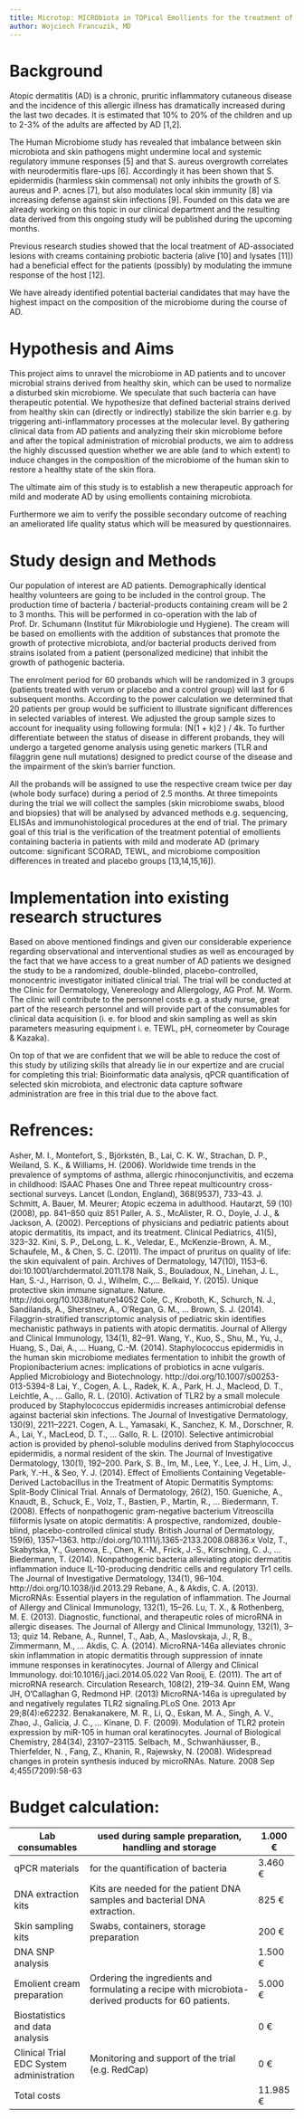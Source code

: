 ```yaml
---
title: Microtop: MICRObiota in TOPical Emollients for the treatment of Atopic dermatitis. Randomized, double-blind, placebo controlled clinical trial.
author: Wojciech Francuzik, MD
---
```


# Background
Atopic dermatitis (AD) is a chronic, pruritic inflammatory cutaneous disease and the incidence of this allergic illness has dramatically increased during the last two decades. It is estimated that 10% to 20% of the children and up to 2-3% of the adults are affected by AD [1,2].

The Human Microbiome study has revealed that imbalance between skin microbiota and skin pathogens might undermine local and systemic regulatory immune responses [5] and that S. aureus overgrowth correlates with neurodermitis flare-ups [6]. Accordingly it has been shown that S. epidermidis (harmless skin commensal) not only inhibits the growth of S. aureus and P. acnes [7], but also modulates local skin immunity [8] via increasing defense against skin infections [9]. Founded on this data we are already working on this topic in our clinical department and the resulting data derived from this ongoing study will be published during the upcoming months.

Previous research studies showed that the local treatment of AD-associated lesions with creams containing probiotic bacteria (alive [10] and lysates [11]) had a beneficial effect for the patients (possibly) by modulating the immune response of the host [12].

We have already identified potential bacterial candidates that may have the highest impact on the composition of the microbiome during the course of AD.

# Hypothesis and Aims
This project aims to unravel the microbiome in AD patients and to uncover microbial strains derived from healthy skin, which can be used to normalize a disturbed skin microbiome. We speculate that such bacteria can have therapeutic potential. We hypothesize that defined bacterial strains derived from healthy skin can (directly or indirectly) stabilize the skin barrier e.g. by triggering anti-inflammatory processes at the molecular level. By gathering clinical data from AD patients and analyzing their skin microbiome before and after the topical administration of microbial products, we aim to address the highly discussed question whether we are able (and to which extent) to induce changes in the composition of the microbiome of the human skin to restore a healthy state of the skin flora.

The ultimate aim of this study is to establish a new therapeutic approach for mild and moderate AD by using emollients containing microbiota.

Furthermore we aim to verify the possible secondary outcome of reaching an ameliorated life quality status which will be measured by questionnaires.

# Study design and Methods
Our population of interest are AD patients. Demographically identical healthy volunteers are going to be included in the control group. The production time of bacteria / bacterial-products containing cream will be 2 to 3 months. This will be performed in co-operation with the lab of Prof. Dr. Schumann (Institut für Mikrobiologie und Hygiene). The cream will be based on emollients with the addition of substances that promote the growth of protective microbiota, and/or bacterial products derived from strains isolated from a patient (personalized medicine) that inhibit the growth of pathogenic bacteria.

The enrolment period for 60 probands which will be randomized in 3 groups (patients treated with verum or placebo and a control group) will last for 6 subsequent months. According to the power calculation we determined that 20 patients per group would be sufficient to illustrate significant differences in selected variables of interest. We adjusted the group sample sizes to account for inequality using following formula: (N(1 + k)2 ) / 4k. To further differentiate between the status of disease in different probands, they will undergo a targeted genome analysis using genetic markers (TLR and filaggrin gene null mutations) designed to predict course of the disease and the impairment of the skin’s barrier function.

All the probands will be assigned to use the respective cream twice per day (whole body surface) during a period of 2.5 months. At three timepoints during the trial we will collect the samples (skin microbiome swabs, blood and biopsies) that will be analysed by advanced methods e.g. sequencing, ELISAs and immunohistological procedures at the end of trial. The primary goal of this trial is the verification of the treatment potential of emollients containing bacteria in patients with mild and moderate AD (primary outcome: significant SCORAD, TEWL, and microbiome composition differences in treated and placebo groups [13,14,15,16]).

# Implementation into existing research structures
Based on above mentioned findings and given our considerable experience regarding observational and interventional studies as well as encouraged by the fact that we have access to a great number of AD patients we designed the study to be a randomized, double-blinded, placebo-controlled, monocentric investigator initiated clinical trial. The trial will be conducted at the Clinic for Dermatology, Venereology and Allergology, AG Prof. M. Worm. The clinic will contribute to the personnel costs e.g. a study nurse, great part of the research personnel and will provide part of the consumables for clinical data acquisition (i. e. for blood and skin sampling as well as skin parameters measuring equipment i. e. TEWL, pH, corneometer by Courage & Kazaka).

On top of that we are confident that we will be able to reduce the cost of this study by utilizing skills that already lie in our expertize and are crucial for completing this trial: Bioinformatic data analysis, qPCR quantification of selected skin microbiota, and electronic data capture software administration are free in this trial due to the above fact.

# Refrences:
Asher, M. I., Montefort, S., Björkstén, B., Lai, C. K. W., Strachan, D. P., Weiland, S. K., & Williams, H. (2006). Worldwide time trends in the prevalence of symptoms of asthma, allergic rhinoconjunctivitis, and eczema in childhood: ISAAC Phases One and Three repeat multicountry cross-sectional surveys. Lancet (London, England), 368(9537), 733–43.
J. Schmitt, A. Bauer, M. Meurer; Atopic eczema in adulthood. Hautarzt, 59 (10) (2008), pp. 841–850 quiz 851
Paller, A. S., McAlister, R. O., Doyle, J. J., & Jackson, A. (2002). Perceptions of physicians and pediatric patients about atopic dermatitis, its impact, and its treatment. Clinical Pediatrics, 41(5), 323–32.
Kini, S. P., DeLong, L. K., Veledar, E., McKenzie-Brown, A. M., Schaufele, M., & Chen, S. C. (2011). The impact of pruritus on quality of life: the skin equivalent of pain. Archives of Dermatology, 147(10), 1153–6. doi:10.1001/archdermatol.2011.178
Naik, S., Bouladoux, N., Linehan, J. L., Han, S.-J., Harrison, O. J., Wilhelm, C.,… Belkaid, Y. (2015). Unique protective skin immune signature. Nature. http://doi.org/10.1038/nature14052
Cole, C., Kroboth, K., Schurch, N. J., Sandilands, A., Sherstnev, A., O’Regan, G. M., … Brown, S. J. (2014). Filaggrin-stratified transcriptomic analysis of pediatric skin identifies mechanistic pathways in patients with atopic dermatitis. Journal of Allergy and Clinical Immunology, 134(1), 82–91.
Wang, Y., Kuo, S., Shu, M., Yu, J., Huang, S., Dai, A., … Huang, C.-M. (2014). Staphylococcus epidermidis in the human skin microbiome mediates fermentation to inhibit the growth of Propionibacterium acnes: implications of probiotics in acne vulgaris. Applied Microbiology and Biotechnology. http://doi.org/10.1007/s00253-013-5394-8
Lai, Y., Cogen, A. L., Radek, K. A., Park, H. J., Macleod, D. T., Leichtle, A., … Gallo, R. L. (2010). Activation of TLR2 by a small molecule produced by Staphylococcus epidermidis increases antimicrobial defense against bacterial skin infections. The Journal of Investigative Dermatology, 130(9), 2211–2221.
Cogen, A. L., Yamasaki, K., Sanchez, K. M., Dorschner, R. A., Lai, Y., MacLeod, D. T., … Gallo, R. L. (2010). Selective antimicrobial action is provided by phenol-soluble modulins derived from Staphylococcus epidermidis, a normal resident of the skin. The Journal of Investigative Dermatology, 130(1), 192–200.
Park, S. B., Im, M., Lee, Y., Lee, J. H., Lim, J., Park, Y.-H., & Seo, Y. J. (2014). Effect of Emollients Containing Vegetable-Derived Lactobacillus in the Treatment of Atopic Dermatitis Symptoms: Split-Body Clinical Trial. Annals of Dermatology, 26(2), 150.
Gueniche, A., Knaudt, B., Schuck, E., Volz, T., Bastien, P., Martin, R., … Biedermann, T. (2008). Effects of nonpathogenic gram-negative bacterium Vitreoscilla filiformis lysate on atopic dermatitis: A prospective, randomized, double-blind, placebo-controlled clinical study. British Journal of Dermatology, 159(6), 1357–1363. http://doi.org/10.1111/j.1365-2133.2008.08836.x
Volz, T., Skabytska, Y., Guenova, E., Chen, K.-M., Frick, J.-S., Kirschning, C. J., … Biedermann, T. (2014). Nonpathogenic bacteria alleviating atopic dermatitis inflammation induce IL-10-producing dendritic cells and regulatory Tr1 cells. The Journal of Investigative Dermatology, 134(1), 96–104. http://doi.org/10.1038/jid.2013.29
Rebane, A., & Akdis, C. A. (2013). MicroRNAs: Essential players in the regulation of inflammation. The Journal of Allergy and Clinical Immunology, 132(1), 15–26.
Lu, T. X., & Rothenberg, M. E. (2013). Diagnostic, functional, and therapeutic roles of microRNA in allergic diseases. The Journal of Allergy and Clinical Immunology, 132(1), 3–13; quiz 14.
Rebane, A., Runnel, T., Aab, A., Maslovskaja, J., R, B., Zimmermann, M., … Akdis, C. A. (2014). MicroRNA-146a alleviates chronic skin inflammation in atopic dermatitis through suppression of innate immune responses in keratinocytes. Journal of Allergy and Clinical Immunology. doi:10.1016/j.jaci.2014.05.022
Van Rooij, E. (2011). The art of microRNA research. Circulation Research, 108(2), 219–34.
Quinn EM, Wang JH, O'Callaghan G, Redmond HP. (2013) MicroRNA-146a is upregulated by and negatively regulates TLR2 signaling.PLoS One. 2013 Apr 29;8(4):e62232.
Benakanakere, M. R., Li, Q., Eskan, M. A., Singh, A. V., Zhao, J., Galicia, J. C., … Kinane, D. F. (2009). Modulation of TLR2 protein expression by miR-105 in human oral keratinocytes. Journal of Biological Chemistry, 284(34), 23107–23115.
Selbach, M., Schwanhäusser, B., Thierfelder, N. , Fang, Z., Khanin, R., Rajewsky, N. (2008). Widespread changes in protein synthesis induced by microRNAs. Nature. 2008 Sep 4;455(7209):58-63

# Budget calculation:

| Lab consumables                          | used during sample preparation, handling and storage                                                | 1.000 €  |
|------------------------------------------|-----------------------------------------------------------------------------------------------------|----------|
| qPCR materials                           | for the quantification of bacteria                                                                  | 3.460 €  |
| DNA extraction kits                      | Kits are needed for the patient DNA samples and bacterial DNA extraction.                           | 825 €    |
| Skin sampling kits                       | Swabs, containers, storage preparation                                                              | 200 €    |
| DNA SNP analysis                         |                                                                                                     | 1.500 €  |
| Emolient cream preparation               | Ordering the ingredients and formulating a recipe with microbiota-derived products for 60 patients. | 5.000 €  |
| Biostatistics and data analysis          |                                                                                                     | 0 €      |
| Clinical Trial EDC System administration | Monitoring and support of the trial (e.g. RedCap)                                                   | 0 €      |
| Total costs                              |                                                                                                     | 11.985 € |

